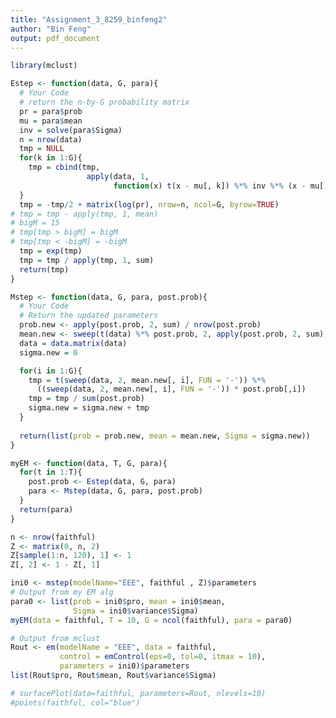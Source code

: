 ```yaml
---
title: "Assignment_3_8259_binfeng2"
author: "Bin Feng"
output: pdf_document
---
```


```r
library(mclust)
```

```r
Estep <- function(data, G, para){
  # Your Code
  # return the n-by-G probability matrix
  pr = para$prob
  mu = para$mean
  inv = solve(para$Sigma)
  n = nrow(data)
  tmp = NULL
  for(k in 1:G){
    tmp = cbind(tmp, 
                 apply(data, 1, 
                       function(x) t(x - mu[, k]) %*% inv %*% (x - mu[, k])))
  }
  tmp = -tmp/2 + matrix(log(pr), nrow=n, ncol=G, byrow=TRUE)
# tmp = tmp - apply(tmp, 1, mean)
# bigM = 15
# tmp[tmp > bigM] = bigM
# tmp[tmp < -bigM] = -bigM
  tmp = exp(tmp)
  tmp = tmp / apply(tmp, 1, sum)
  return(tmp)
}

Mstep <- function(data, G, para, post.prob){ 
  # Your Code
  # Return the updated parameters
  prob.new <- apply(post.prob, 2, sum) / nrow(post.prob)
  mean.new <- sweep(t(data) %*% post.prob, 2, apply(post.prob, 2, sum), '/')
  data = data.matrix(data)
  sigma.new = 0

  for(i in 1:G){
    tmp = t(sweep(data, 2, mean.new[, i], FUN = '-')) %*% 
      ((sweep(data, 2, mean.new[, i], FUN = '-')) * post.prob[,i]) 
    tmp = tmp / sum(post.prob)
    sigma.new = sigma.new + tmp
  }
  
  return(list(prob = prob.new, mean = mean.new, Sigma = sigma.new))
}

myEM <- function(data, T, G, para){ 
  for(t in 1:T){
    post.prob <- Estep(data, G, para)
    para <- Mstep(data, G, para, post.prob) 
  }
  return(para) 
}
```

```r
n <- nrow(faithful)
Z <- matrix(0, n, 2)
Z[sample(1:n, 120), 1] <- 1
Z[, 2] <- 1 - Z[, 1]

ini0 <- mstep(modelName="EEE", faithful , Z)$parameters
# Output from my EM alg
para0 <- list(prob = ini0$pro, mean = ini0$mean, 
              Sigma = ini0$variance$Sigma)
myEM(data = faithful, T = 10, G = ncol(faithful), para = para0)

# Output from mclust
Rout <- em(modelName = "EEE", data = faithful, 
           control = emControl(eps=0, tol=0, itmax = 10), 
           parameters = ini0)$parameters
list(Rout$pro, Rout$mean, Rout$variance$Sigma)

# surfacePlot(data=faithful, parameters=Rout, nlevels=10)
#points(faithful, col="blue")
```